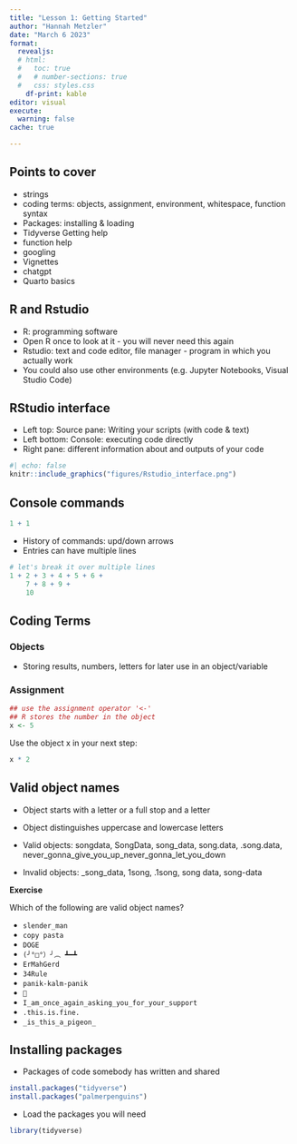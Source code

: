 ```yaml
---
title: "Lesson 1: Getting Started"
author: "Hannah Metzler"
date: "March 6 2023"
format: 
  revealjs:
  # html:
  #   toc: true
  #   # number-sections: true
  #   css: styles.css
    df-print: kable
editor: visual
execute: 
  warning: false
cache: true

---
```


## Points to cover

- strings
- coding terms: objects, assignment, environment, whitespace, function syntax
- Packages: installing & loading
- Tidyverse
Getting help
- function help
- googling
- Vignettes
- chatgpt
-   Quarto basics

## R and Rstudio

-   R: programming software
-   Open R once to look at it - you will never need this again
-   Rstudio: text and code editor, file manager - program in which you actually work
-   You could also use other environments (e.g. Jupyter Notebooks, Visual Studio Code)

## RStudio interface

- Left top: Source pane: Writing your scripts (with code & text)
- Left bottom: Console: executing code directly
- Right pane: different information about and outputs of your code

```r
#| echo: false
knitr::include_graphics("figures/Rstudio_interface.png")
```

## Console commands

```r
1 + 1
```

- History of commands: upd/down arrows
- Entries can have multiple lines

```r
# let's break it over multiple lines
1 + 2 + 3 + 4 + 5 + 6 +
    7 + 8 + 9 +
    10
```

## Coding Terms

### Objects

- Storing results, numbers, letters for later use in an object/variable

### Assignment

```r
## use the assignment operator '<-'
## R stores the number in the object
x <- 5
```

Use the object x in your next step: 

```r
x * 2
```

## Valid object names

- Object starts with a letter or a full stop and a letter
- Object distinguishes uppercase and lowercase letters

- Valid objects: songdata, SongData, song_data, song.data, .song.data, never_gonna_give_you_up_never_gonna_let_you_down
- Invalid objects: _song_data, 1song, .1song, song data, song-data

**Exercise**

Which of the following are valid object names?

* `slender_man`  
* `copy pasta`  
* `DOGE`  
* `(╯°□°）╯︵ ┻━┻`  
* `ErMahGerd`  
* `34Rule`  
* `panik-kalm-panik`  
* `👀`  
* `I_am_once_again_asking_you_for_your_support`  
* `.this.is.fine.`  
* `_is_this_a_pigeon_`



## Installing packages

-   Packages of code somebody has written and shared

```r
install.packages("tidyverse")
install.packages("palmerpenguins")
```

-   Load the packages you will need

```r
library(tidyverse)

```
